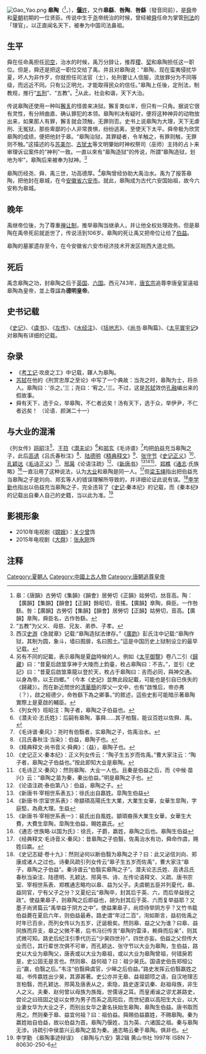 [[File:Gao_Yao.png|thumb]]
'''皋陶'''（{{標音|拼音=gāo yáo|南京=gao<sup>1</sup> iao<sup>2</sup>|注音=ㄍㄠ ㄧㄠˊ|中古=kau jeu|同音字=高遙}}<ref>皋：《唐韻》古勞切《集韻》《韻會》居勞切《正韻》姑勞切，𠀤音高。陶：【廣韻】【集韻】【韻會】【正韻】餘昭切，音搖。【廣韻】臯陶，舜臣。一作咎繇。咎：【廣韻】古勞切【集韻】【韻會】居勞切【正韻】姑勞切，音高。【廣韻】臯陶，舜臣名，古作咎繇。</ref>，{{bd|？||？||catIdx=Y偃}}），[[偃姓|'''偃'''姓]]，又作'''皋繇'''、'''咎陶'''、'''咎繇'''（發音同前），是[[舜|舜]]帝和[[夏朝|夏朝]]初期的一位贤臣。传说中生于[[尧|尧]]帝统治的时候，曾经被[[舜|舜]]任命为掌管[[刑法|刑法]]的「理官」，以正直闻名天下，被奉为中国司法鼻祖。

== 生平 ==
舜在任命禹担任[[司空|司空]]，治水的时候，禹万分辞让，推荐[[弃|稷]]、[[契|契]]和皋陶担任这一职位。但是，舜还是把这一职位交给了禹。并且对皋陶说：“皋陶，现在蛮夷侵扰华夏，坏人为非作歹，你就担任司法官（士），处刑要让人信服，流放罪分为不同等级，而远近不同。只有公正明允，才能取得民众的信任。”皋陶上任後，定刑法，制教规，推行“[[五刑|五刑]]”、“五教”。<ref>“五教”为父义、母慈、兄友、弟恭、子孝。</ref>从此，社会和谐，天下大治。

传说皋陶还使用一种叫[[獬豸|獬豸]]的怪兽来决狱。獬豸类似羊，但只有一只角。据说它很有灵性，有分辨曲直、确认罪犯的本领。皋陶判决有疑时，便将这种神异的动物放出来，如果那人有罪，獬豸就会顶触，无罪则否。史书上说皋陶为大理，天下无虐刑、无冤狱，那些卑鄙的小人非常畏惧，纷纷逃离，至使天下太平。舜帝极为欣赏皋陶的成绩，便把他封于皋。“皋陶治狱，其罪疑者，令羊触之，有罪则触，无罪则不触。”这描述的与[[苏美尔|苏美尔]]、[[以色列王國_(前期)|古犹太]]等文明肇始时神权祭司（巫师）主持的占卜来审理诉讼案件的“神判”一致。一直以來有“皋陶造狱”的传说，所謂“皋陶造狱，划地为牢”，皋陶后来被奉为狱神。<ref>西汉[[史游|史游]]《急就章》记载:“皋陶造狱法律存。”《[[廣韵|廣韵]]》彭氏注中记载:“皋陶作狱，其制为圆，象斗，墙曰囿扉，名曰囿土。”這是中国历史上狱制设立的最早记载。</ref>

皋陶历经尧、舜、禹三世，功高德厚。<ref>另有不同的記載，表示皋陶是夏[[启|啟]]時候的人。例如《[[太平御覽|太平御覽]]》卷八二引《[[歸藏|歸藏]]》曰：“昔夏后啟筮享神于大陵而上鈞臺，枚占皋陶曰：不吉。”，並引《史記》曰：“昔夏后啟筮乘龍以登於天，枚占于皋陶曰：吉而必同，與神交通。以身為帝，以王四鄉。”（今本《史記》並無此段記載，可能也是引自已佚失的《歸藏》）。而在新近問世的[[清華簡|清華簡]]的厚父一文中，也有“啟惟后，帝亦弗（？），啟之經德少，命咎繇下為之卿事。”的敘述，這些史影可能暗示著皋陶實際上是夏啟的輔臣。</ref>皋陶曾经协助大禹治水。禹为了报答皋陶，把他封在皋城，在今[[安徽省|安徽省]][[六安市|六安市]]。就此，皋陶成为古代六安国始祖，故今六安称为皋城。

==晚年==
禹继帝位後，为了尊重[[禅让制|禅让制]]，推举皋陶当继承人，并让他全权处理政务。但是皋陶在禹帝死前就逝世了，传说活到106岁。皋陶的死让禹又把帝位让给了[[伯益|伯益]]。

皋陶的墓冢遗存至今，在今安徽省六安市经济技术开发区皖西大道北侧。

==死后==
禹念皋陶之功，封皋陶之后于[[英國_(諸侯國)|英国]]、[[六國_(諸侯國)|六国]]。西元743年，[[唐玄宗|唐玄宗]]追尊李唐皇室遠祖皋陶為皇帝，並上尊諡為'''德明皇帝'''。

==史书记载==
《[[史记|史记]]》、《[[虞书|虞书]]》、《[[左传|左传]]》、《[[水经注|水经注]]》、《[[括地志|括地志]]》、《[[尚书|尚书]]·皋陶篇》、《[[太平寰宇记|太平寰宇记]]》对皋陶有详细的记载。

==杂录==
*《[[考工记|考工记]]·攻皮之工》中记载，韗人为皋陶。
*[[苏轼|苏轼]]在他的《刑赏忠厚之至论》中写了一个典故：当尧之时，皋陶为士，将杀人。皋陶曰：‘杀之。’三；尧曰：‘宥之。’三。不过，这是[[苏轼|苏轼]]效仿[[孔融|孔融]]编出来的假故事。
*舜有天下，选于众，举皋陶，不仁者远矣！汤有天下，选于众，举伊尹，不仁者远矣！ （论语．颜渊二十一）

==与大业的混淆==
《列女传》[[班昭|班昭]]注<ref>《列女传》班昭注：陶子者，皋陶之子伯益也。</ref>、[[王符|王符]]《[[潜夫论|潜夫论]]》<ref>《潜夫论·志氏姓》：后嗣有皋陶，事舜……其子柏翳，能议百姓以佐舜、禹。</ref>和[[郑玄|郑玄]]《毛诗谱》<ref>《毛诗谱·秦风》：尧时有伯翳者，实皋陶之子，佐禹治水。</ref>均把[[伯益|伯益]]充当皋陶之子，此后[[高诱|高诱]]《吕氏春秋注》<ref>《吕氏春秋注·当染》：伯益，皋陶子也。</ref>、[[陆德明|陆德明]]《[[精典释文|精典释文]]》<ref>《精典释文·尚书音义·舜典》：（益），皋陶子也。</ref>、[[张守节|张守节]]《[[史记正义|史记正义]]》<ref>《史记正义·秦本纪》：正义列女传云：“陶子生五岁而佐禹。”曹大家注云：“陶子者，皋陶之子伯益也。”按此即知大业是皋陶。</ref>、[[孔颖达|孔颖达]]《[[毛诗正义|毛诗正义]]》<ref>《毛诗正义·秦风》：然则皋陶、大业一人也。且秦是伯益之后，而《中候·苗兴》云：“皋陶之苗为秦，秦出伯益。”明是皋陶之子也。</ref>、[[邢昺|邢昺]]《论语注疏》<ref>《论语注疏·泰伯第八》：伯益，皋陶之子。</ref>、《[[新唐书|新唐书]]》<ref>《新唐书·宰相世系表五》：徐氏出自嬴姓。皐陶生伯益</ref><ref>《新唐书·宗室世系表》：帝顓頊高陽氏生大業，大業生女華，女華生皐陶，字庭堅，為堯大理。生益</ref><ref>《新唐书·宰相世系表一》：裴氏出自風姓。顓頊裔孫大業生女華，女華生大費，大費生皐陶，皐陶生伯益，賜姓嬴氏。</ref>、[[郑樵|郑樵]]《[[通志|通志]]·氏族略》<ref>《通志·世族略·以国为氏》：徐氏，子爵，嬴姓，皋陶之后也。皋陶生伯益</ref>一直沿用了这种说法，认为[[大业|大业]]和皋陶是同一人。<ref>《经典释文·毛诗音义·秦风》：昔皋陶之子伯翳，佐禹治水有功，舜命作虞，赐姓曰嬴。</ref>但[[梁玉绳|梁玉绳]]指出把伯益充当皋陶之子是刘向、郑玄等人的错误理解所导致的，并详细论证此说有误。<ref>《史记志疑·卷十九》：然则泌何以断伯翳为皋陶之子？曰：此又泌信刘向、郑康成诸人之过也。诗秦风疏引列女传云“皋子生五岁而佐禹”，曹大家注“皋子，皋陶之子伯益”。秦诗谱云“伯翳实皋陶之子”。潜夫论志氏姓、高诱吕氏春秋当染注、陆德明、孔颖达、邢昺书、诗、左传论语释文、义疏、唐书宗室、宰相世系表、郑樵通志略均以皋、益为父子。夫虞朝五臣并列夏代，皋、益同官，宁有父子之分？又夏纪云“皋陶卒，封其后于英、六，而后举益授之政”。使益果皋子，则皋陶之后即益也，胡为封其后于英、六而复举益耶？又墨子尚贤篇云“禹举益于阴方之中”。使益果皋子，尚烦待举阴方乎？又竹书载伯益薨在夏启六年，则伯益最寿。路史谓“年过二百”，洵如斯言，益初佐禹之时年已百余，而列女传以为五岁，迂诞极矣。然则皋、益之父为谁？曰皋、益同族而异支，皋之父微不著，后书冯衍传言“皋陶钓雷泽，赖舜而后亲”，则其式微可知。路史后纪注引季代历云“少昊四世孙”，四世亦妄。伯益之父但传大业而已，其行辈世次俱不可审，而孔颖达、张守节以大业为皋陶，生伯益，路史以大业为皋陶父，唐表或以大业为皋祖，或以大业为皋陶曾祖，何错戾若是，史公固无是言也。然则皋、益何祖？曰：祖少昊氏。国语史伯告郑桓公云“嬴，伯翳之后。”韦注“伯翳舜虞官，少皞之后伯益。”路史发挥云伯翳嬴姓之祖，书传嬴姓出少昊，其源甚著。史公亦并无皋、益祖颛顼之语，自汉地理志言柏翳，而孔颖达、邢昺及唐表从之，索隐，路史遂深讥秦、赵祖母族，非生人之义。夫秦、赵何曾以母族为族哉，世儒诬之耳。而皇甫谧之谬尤甚路史，尝论之曰班固之徒以女修为男子而系之高阳后，而世纪直以高阳生大业，以大业妻女华为大业之子，而别出女华之妻名扶始生皋陶，皋陶生伯益。唐书取而用之。然则秦于皋、益宜何祖？曰：祖伯益。舜赐伯益嬴姓，不赐皋陶。秦为嬴姓始自伯益，故以伯益为首。皋陶乃偃姓，当为英、六诸国之祖。秦与皋陶无涉。诗疏引中侯苗兴云皋陶之苗为秦。通志略云秦于皋陶。俱非也。</ref>[[李学勤|李学勤]]也指出以伯益充当皋陶之子，完全违背了《[[史记|史记]]·秦本纪》的记载，而《秦本纪》的记载出自秦人自己的史籍，当以此为准。<ref>李学勤 《皋陶事迹辩误》 《皋陶与六安》第2辑 黄山书社 1997年 ISBN 7-80630-250-6</ref>

== 影視形象 ==
*2010年电视剧《[[嫦娥_(電視劇)|嫦娥]]》：[[关少曾|关少曾]]饰
*2015年电视剧《[[大舜_(電視劇)|大舜]]》：[[黑子_(演員)|张永刚]]饰

==注释==
{{reflist}}
{{唐朝君主}}
[[Category:夏朝人|Category:夏朝人]]
[[Category:中國上古人物|Category:中國上古人物]]
[[Category:唐朝追尊皇帝|Category:唐朝追尊皇帝]]